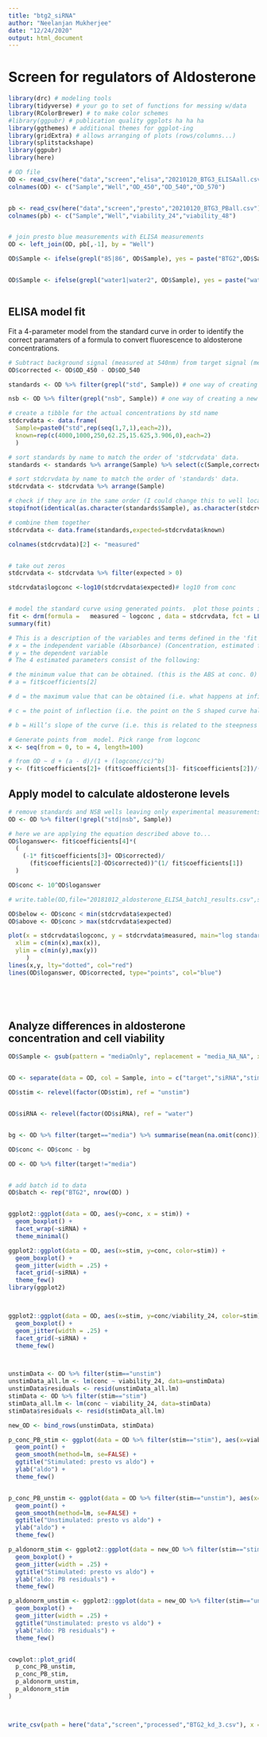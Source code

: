 ```yaml
---
title: "btg2_siRNA"
author: "Neelanjan Mukherjee"
date: "12/24/2020"
output: html_document
---
```



# Screen for regulators of Aldosterone


```r

library(drc) # modeling tools
library(tidyverse) # your go to set of functions for messing w/data
library(RColorBrewer) # to make color schemes
#library(ggpubr) # publication quality ggplots ha ha ha
library(ggthemes) # additional themes for ggplot-ing
library(gridExtra) # allows arranging of plots (rows/columns...)
library(splitstackshape)
library(ggpubr)
library(here)

```

```r
# OD file
OD <- read_csv(here("data","screen","elisa","20210120_BTG3_ELISAall.csv"))
colnames(OD) <- c("Sample","Well","OD_450","OD_540","OD_570")


pb <- read_csv(here("data","screen","presto","20210120_BTG3_PBall.csv"))
colnames(pb) <- c("Sample","Well","viability_24","viability_48")


# join presto blue measurements with ELISA measurements
OD <- left_join(OD, pb[,-1], by = "Well")

OD$Sample <- ifelse(grepl("85|86", OD$Sample), yes = paste("BTG2",OD$Sample,sep = "_"), no = OD$Sample)


OD$Sample <- ifelse(grepl("water1|water2", OD$Sample), yes = paste("water",OD$Sample,sep = "_"), no = OD$Sample)



```

## ELISA model fit
Fit a 4-parameter model from the standard curve in order to identify the correct paramaters of a formula to convert fluorescence to aldosterone concentrations.

```r
# Subtract background signal (measured at 540nm) from target signal (measured at 450nm)
OD$corrected <- OD$OD_450 - OD$OD_540

standards <- OD %>% filter(grepl("std", Sample)) # one way of creating a new tibble that only contains your standards

nsb <- OD %>% filter(grepl("nsb", Sample)) # one way of creating a new tibble that only contains your NSBs

# create a tibble for the actual concentrations by std name
stdcrvdata <- data.frame(
  Sample=paste0("std",rep(seq(1,7,1),each=2)),
  known=rep(c(4000,1000,250,62.25,15.625,3.906,0),each=2)
  )

# sort standards by name to match the order of 'stdcrvdata' data.
standards <- standards %>% arrange(Sample) %>% select(c(Sample,corrected))

# sort stdcrvdata by name to match the order of 'standards' data.
stdcrvdata <- stdcrvdata %>% arrange(Sample)

# check if they are in the same order (I could change this to well location?)
stopifnot(identical(as.character(standards$Sample), as.character(stdcrvdata$Sample)))

# combine them together
stdcrvdata <- data.frame(standards,expected=stdcrvdata$known)

colnames(stdcrvdata)[2] <- "measured"


# take out zeros
stdcrvdata <- stdcrvdata %>% filter(expected > 0)

stdcrvdata$logconc <-log10(stdcrvdata$expected)# log10 from conc


# model the standard curve using generated points.  plot those points in red.
fit <- drm(formula =   measured ~ logconc , data = stdcrvdata, fct = LL.4())
summary(fit)

# This is a description of the variables and terms defined in the 'fit' model.
# x = the independent variable (Absorbance) (Concentration, estimated from the Absorbance)
# y = the dependent variable 
# The 4 estimated parameters consist of the following:

# the minimum value that can be obtained. (this is the ABS at conc. 0)
# a = fit$coefficients[2] 

# d = the maximum value that can be obtained (i.e. what happens at infinite dose)

# c = the point of inflection (i.e. the point on the S shaped curve halfway between a and d)

# b = Hill’s slope of the curve (i.e. this is related to the steepness of the curve at point c).

# Generate points from  model. Pick range from logconc
x <- seq(from = 0, to = 4, length=100)

# from OD ~ d + (a - d)/(1 + (logconc/cc)^b)
y <- (fit$coefficients[2]+ (fit$coefficients[3]- fit$coefficients[2])/(1+(x/fit$coefficients[4])^ fit$coefficients[1])) 


```

## Apply model to calculate aldosterone levels

```r
# remove standards and NSB wells leaving only experimental measurements
OD <- OD %>% filter(!grepl("std|nsb", Sample))

# here we are applying the equation described above to...
OD$loganswer<- fit$coefficients[4]*(
  (
    (-1* fit$coefficients[3]+ OD$corrected)/
      (fit$coefficients[2]-OD$corrected))^(1/ fit$coefficients[1])
  )

OD$conc <- 10^OD$loganswer

# write.table(OD,file="20181012_aldosterone_ELISA_batch1_results.csv",sep=";")

OD$below <- OD$conc < min(stdcrvdata$expected)
OD$above <- OD$conc > max(stdcrvdata$expected)

plot(x = stdcrvdata$logconc, y = stdcrvdata$measured, main="log standard curve",
  xlim = c(min(x),max(x)),
  ylim = c(min(y),max(y))
     )
lines(x,y, lty="dotted", col="red")
lines(OD$loganswer, OD$corrected, type="points", col="blue")



  
```

## Analyze differences in aldosterone concentration and cell viability


```r

OD$Sample <- gsub(pattern = "mediaOnly", replacement = "media_NA_NA", x = OD$Sample)


OD <- separate(data = OD, col = Sample, into = c("target","siRNA","stim"), sep = "_")

OD$stim <- relevel(factor(OD$stim), ref = "unstim")


OD$siRNA <- relevel(factor(OD$siRNA), ref = "water")


bg <- OD %>% filter(target=="media") %>% summarise(mean(na.omit(conc))) %>% pull()

OD$conc <- OD$conc - bg

OD <- OD %>% filter(target!="media")


# add batch id to data
OD$batch <- rep("BTG2", nrow(OD) )


ggplot2::ggplot(data = OD, aes(y=conc, x = stim)) +
  geom_boxplot() +
  facet_wrap(~siRNA) +
  theme_minimal()

ggplot2::ggplot(data = OD, aes(x=stim, y=conc, color=stim)) +
  geom_boxplot() +
  geom_jitter(width = .25) +
  facet_grid(~siRNA) + 
  theme_few()
library(ggplot2)



ggplot2::ggplot(data = OD, aes(x=stim, y=conc/viability_24, color=stim)) +
  geom_boxplot() +
  geom_jitter(width = .25) +
  facet_grid(~siRNA) + 
  theme_few()



unstimData <- OD %>% filter(stim=="unstim")
unstimData_all.lm <- lm(conc ~ viability_24, data=unstimData) 
unstimData$residuals <- resid(unstimData_all.lm)
stimData <- OD %>% filter(stim=="stim")
stimData_all.lm <- lm(conc ~ viability_24, data=stimData) 
stimData$residuals <- resid(stimData_all.lm)

new_OD <- bind_rows(unstimData, stimData)

p_conc_PB_stim <- ggplot(data = OD %>% filter(stim=="stim"), aes(x=viability_24, y=conc)) +
  geom_point() +
  geom_smooth(method=lm, se=FALSE) +
  ggtitle("Stimulated: presto vs aldo") +
  ylab("aldo") +
  theme_few()


p_conc_PB_unstim <- ggplot(data = OD %>% filter(stim=="unstim"), aes(x=viability_24, y=conc)) +
  geom_point() +
  geom_smooth(method=lm, se=FALSE) +
  ggtitle("Unstimulated: presto vs aldo") +
  ylab("aldo") +
  theme_few()

p_aldonorm_stim <- ggplot2::ggplot(data = new_OD %>% filter(stim=="stim"), aes(x=siRNA, y=residuals)) +
  geom_boxplot() +
  geom_jitter(width = .25) +
  ggtitle("Stimulated: presto vs aldo") +
  ylab("aldo: PB residuals") +
  theme_few()

p_aldonorm_unstim <- ggplot2::ggplot(data = new_OD %>% filter(stim=="unstim"), aes(x=siRNA, y=residuals)) +
  geom_boxplot() +
  geom_jitter(width = .25) +
  ggtitle("Unstimulated: presto vs aldo") +
  ylab("aldo: PB residuals") +
  theme_few()


cowplot::plot_grid(
  p_conc_PB_unstim,
  p_conc_PB_stim,
  p_aldonorm_unstim,
  p_aldonorm_stim
)



write_csv(path = here("data","screen","processed","BTG2_kd_3.csv"), x = OD %>% arrange(target,siRNA,stim))
```


